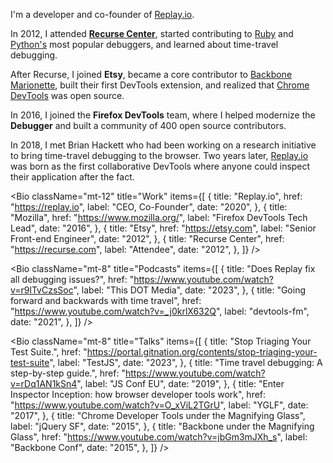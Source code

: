 
I'm a developer and co-founder of [Replay.io](http://replay.io/).

In 2012, I attended **[Recurse Center](https://www.recurse.com/)**, started contributing to [Ruby](https://github.com/pry/pry) and [Python's](https://bpython-interpreter.org/) most popular debuggers, and learned about time-travel debugging.

After Recurse, I joined **Etsy**, became a core contributor to [Backbone Marionette](https://marionettejs.com/), built their first DevTools extension, and realized that [Chrome DevTools]() was open source.

In 2016, I joined the **Firefox DevTools** team, where I helped modernize the **Debugger** and built a community of 400 open source contributors.

In 2018, I met Brian Hackett who had been working on a research initiative to bring time-travel debugging to the browser. Two years later, [Replay.io](https://replay.io) was born as the first collaborative DevTools where anyone could inspect their application after the fact.

<Bio
  className="mt-12"
  title="Work"
  items={[
    {
      title: "Replay.io",
      href: "https://replay.io",
      label: "CEO, Co-Founder",
      date: "2020",
    },
    {
      title: "Mozilla",
      href: "https://www.mozilla.org/",
      label: "Firefox DevTools Tech Lead",
      date: "2016",
    },
    {
      title: "Etsy",
      href: "https://etsy.com",
      label: "Senior Front-end Engineer",
      date: "2012",
    },
    {
      title: "Recurse Center",
      href: "https://recurse.com",
      label: "Attendee",
      date: "2012",
    },
  ]}
/>

<Bio
  className="mt-8"
  title="Podcasts"
  items={[
    {
      title: "Does Replay fix all debugging issues?",
      href: "https://www.youtube.com/watch?v=r9lTvCzsSoc",
      label: "This DOT Media",
      date: "2023",
    },
    {
      title: "Going forward and backwards with time travel",
      href: "https://www.youtube.com/watch?v=_j0krlX632Q",
      label: "devtools-fm",
      date: "2021",
    },
  ]}
/>

<Bio
  className="mt-8"
  title="Talks"
  items={[
    {
      title: "Stop Triaging Your Test Suite.",
      href: "https://portal.gitnation.org/contents/stop-triaging-your-test-suite",
      label: "TestJS",
      date: "2023",
    },
    {
      title: "Time travel debugging: A step-by-step guide.",
      href: "https://www.youtube.com/watch?v=rDq1AN1kSn4",
      label: "JS Conf EU",
      date: "2019",
    },
    {
      title: "Enter Inspector Inception: how browser developer tools work",
      href: "https://www.youtube.com/watch?v=O_xViL2TGrU",
      label: "YGLF",
      date: "2017",
    },
    {
      title: "Chrome Developer Tools under the Magnifying Glass",
      label: "jQuery SF",
      date: "2015",
    },
    {
      title: "Backbone under the Magnifying Glass",
      href: "https://www.youtube.com/watch?v=jbGm3mJXh_s",
      label: "Backbone Conf",
      date: "2015",
    },
  ]}
/>
